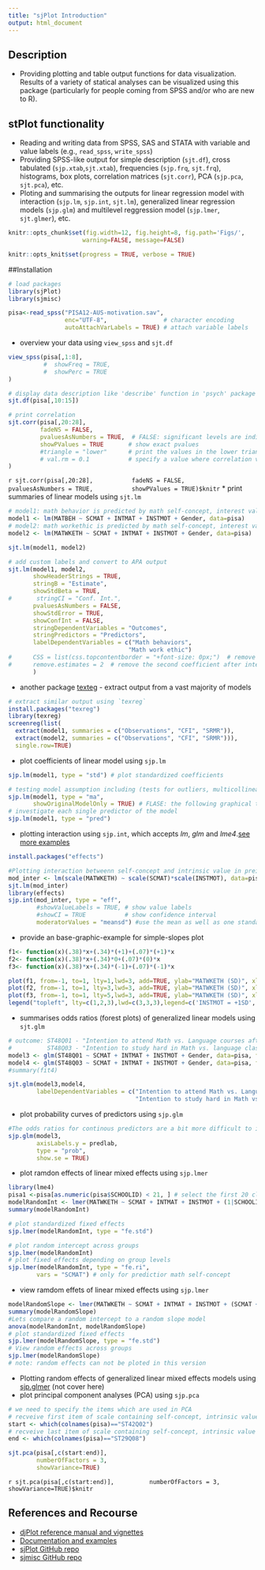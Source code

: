 ```yaml
---
title: "sjPlot Introduction"
output: html_document
---
```


## Description 
* Providing plotting and table output functions for data visualization. Results of a variety of statical analyses can be visualized using this package (particularly for people coming from SPSS and/or who are new to R). 

## stPlot functionality
* Reading and writing data from SPSS, SAS and STATA with variable and value labels (e.g., `read_spss`, `write_spss`)
* Providing SPSS-like output for simple description (`sjt.df`), cross tabulated (`sjp.xtab`,`sjt.xtab`), frequencies (`sjp.frq`, `sjt.frq`), histograms, box plots, correlation matrices (`sjt.corr`), PCA (`sjp.pca`, `sjt.pca`), etc.
* Ploting and summarising the outputs for linear regression model with interaction (`sjp.lm`,  `sjp.int`, `sjt.lm`), generalized linear regression models (`sjp.glm`) and multilevel reggression model (`sjp.lmer`, `sjt.glmer`), etc. 

```r
knitr::opts_chunk$set(fig.width=12, fig.height=8, fig.path='Figs/',
                     warning=FALSE, message=FALSE)
```

```r
knitr::opts_knit$set(progress = TRUE, verbose = TRUE)
```

##Installation

```r
# load packages
library(sjPlot)
library(sjmisc)
```

```r
pisa<-read_spss("PISA12-AUS-motivation.sav", 
                enc="UTF-8",                # character encoding
                autoAttachVarLabels = TRUE) # attach variable labels
```

* overview your data using `view_spss` and `sjt.df`
```r
view_spss(pisa[,1:8],
          #  showFreq = TRUE, 
          #  showPerc = TRUE
)
```

```r
# display data description like 'describe' function in 'psych' package
sjt.df(pisa[,10:15])
```

```r
# print correlation 
sjt.corr(pisa[,20:28], 
         fadeNS = FALSE,  
         pvaluesAsNumbers = TRUE,  # FALSE: significant levels are indicated by asterisks
         showPValues = TRUE       # show exact pvalues
         #triangle = "lower"      # print the values in the lower triangle of the table
         # val.rm = 0.1           # specify a value where correlation values are not printed to the table
)
```
`r sjt.corr(pisa[,20:28], 
         fadeNS = FALSE,  
         pvaluesAsNumbers = TRUE, 
         showPValues = TRUE)$knitr` 
* print summaries of linear models using `sjt.lm`
```r
# model1: math behavior is predicted by math self-concept, interest value, intrinsic value and gender
model1 <- lm(MATBEH ~ SCMAT + INTMAT + INSTMOT + Gender, data=pisa)
# model2: math workethic is predicted by math self-concept, interest value, intrinsic value and gender
model2 <- lm(MATWKETH ~ SCMAT + INTMAT + INSTMOT + Gender, data=pisa)
```

```r
sjt.lm(model1, model2)
```

```r
# add custom labels and convert to APA output
sjt.lm(model1, model2,
       showHeaderStrings = TRUE,
       stringB = "Estimate",
       showStdBeta = TRUE,
#       stringCI = "Conf. Int.",
       pvaluesAsNumbers = FALSE,
       showStdError = TRUE,
       showConfInt = FALSE,
       stringDependentVariables = "Outcomes",
       stringPredictors = "Predictors",
       labelDependentVariables = c("Math behaviors", 
                                  "Math work ethic")
#      CSS = list(css.topcontentborder = "+font-size: 0px;")  # remove intercept
#      remove.estimates = 2  # remove the second coefficient after intercept
       )       
```
                                  
* another package [texteg](http://cran.r-project.org/web/packages/texreg/texreg.pdf) - extract output from a vast majority of models                                  
```r
# extract similar output using `texreg`
install.packages("texreg")
library(texreg)
screenreg(list(
  extract(model1, summaries = c("Observations", "CFI", "SRMR")),
  extract(model2, summaries = c("Observations", "CFI", "SRMR"))),
  single.row=TRUE)
```

*  plot coefficients of linear model using `sjp.lm`
```r
sjp.lm(model1, type = "std") # plot standardized coefficients
```
```r
# testing model assumption including (tests for outliers, multicollinearity, non-normality of residual and outliers, non-normlity of residual, homoscedasticity)
sjp.lm(model1, type = "ma",
       showOriginalModelOnly = TRUE) # FLASE: the following graphical tests will be both applied to the original and to the updated model
# investigate each single predictor of the model
sjp.lm(model1, type = "pred")         
```

* plotting interaction using `sjp.int`, which accepts _lm_, _glm_ and _lme4_.[see more examples](http://www.strengejacke.de/sjPlot/sjp.int/)
```r
install.packages("effects") 
```
```r
#Plotting interaction betweenn self-concept and intrinsic value in preiding math workethic
mod_inter <- lm(scale(MATWKETH) ~ scale(SCMAT)*scale(INSTMOT), data=pisa, x = TRUE)
sjt.lm(mod_inter)
library(effects)
sjp.int(mod_inter, type = "eff",
        #showValueLabels = TRUE, # show value labels
        #showCI = TRUE           # show confidence interval
        moderatorValues = "meansd") #use the mean as well as one standard deviation above and below the mean value.
```

* provide an base-graphic-example for simple-slopes plot 
```r
f1<- function(x)(.38)*x+(.34)*(+1)+(.07)*(+1)*x
f2<- function(x)(.38)*x+(.34)*0+(.07)*(0)*x
f3<- function(x)(.38)*x+(.34)*(-1)+(.07)*(-1)*x

plot(f1, from=-1, to=1, lty=1,lwd=3, add=TRUE, ylab="MATWKETH (SD)", xlab="SCMAT (SD)", xlim=c(-1,1), ylim=c(-1,1))
plot(f2, from=-1, to=1, lty=3,lwd=3, add=TRUE, ylab="MATWKETH (SD)", xlab="SCMAT (SD)", xlim=c(-1,1), ylim=c(-1,1))
plot(f3, from=-1, to=1, lty=5,lwd=3, add=TRUE, ylab="MATWKETH (SD)", xlab="SCMAT (SD)", xlim=c(-1,1), ylim=c(-1,1))
legend("topleft", lty=c(1,2,3),lwd=c(3,3,3),legend=c('INSTMOT = +1SD','INSTMOT = Mean','INSTMOT = -1SD'))
```
* summarises odds ratios (forest plots) of generalized linear models using `sjt.glm`
```r
# outcome: ST48Q01 - "Intention to attend Math vs. Language courses after school"
#          ST48Q03 - "Intention to study hard in Math vs. language classes"
model3 <- glm(ST48Q01 ~ SCMAT + INTMAT + INSTMOT + Gender, data=pisa, family = binomial(link = "logit"))
model4 <- glm(ST48Q03 ~ SCMAT + INTMAT + INSTMOT + Gender, data=pisa, family = binomial(link = "logit"))
#summary(fit4)
```
```r
sjt.glm(model3,model4, 
        labelDependentVariables = c("Intention to attend Math vs. Language courses after school", 
                                    "Intention to study hard in Math vs. language classes"))
```

* plot probability curves of predictors using `sjp.glm`
```r
#The odds ratios for continous predictors are a bit more difficult to interprete than categorial variables. Thus, you can also plot probability curves of all predictors (covariates, coefficients)
sjp.glm(model3,
        axisLabels.y = predlab,
        type = "prob",
        show.se = TRUE)
```
* plot ramdon effects of linear mixed effects using `sjp.lmer`
```r
library(lme4)
pisa1 <-pisa[as.numeric(pisa$SCHOOLID) < 21, ] # select the first 20 classes
modelRandomInt <- lmer(MATWKETH ~ SCMAT + INTMAT + INSTMOT + (1|SCHOOLID) , data = pisa1)
summary(modelRandomInt)
```

```r
# plot standardized fixed effects
sjp.lmer(modelRandomInt, type = "fe.std")
```

```r
# plot random intercept across groups
sjp.lmer(modelRandomInt)
# plot fixed effects depending on group levels
sjp.lmer(modelRandomInt, type = "fe.ri",
        vars = "SCMAT") # only for predictior math self-concept
```
* view ramdom effets of linear mixed effects using `sjp.lmer`
```r
modelRandomSlope <- lmer(MATWKETH ~ SCMAT + INTMAT + INSTMOT + (SCMAT + INTMAT + INSTMOT|SCHOOLID) , data = pisa1)
summary(modelRandomSlope)
#Lets compare a random intercept to a random slope model
anova(modelRandomInt, modelRandomSlope)
# plot standardized fixed effects
sjp.lmer(modelRandomSlope, type = "fe.std")
# View random effects across groups
sjp.lmer(modelRandomSlope)
# note: random effects can not be ploted in this version
```
* Plotting random effects of generalized linear mixed effects models using [sjp.glmer](http://www.strengejacke.de/sjPlot/sjp.glmer/) (not cover here)
* plot principal component analyses (PCA) using `sjp.pca`
```r
# we need to specify the items which are used in PCA
# recveive first item of scale containing self-concept, intrinsic value and utility value
start <- which(colnames(pisa)=="ST42Q02")
# recveive last item of scale containing self-concept, intrinsic value and utility value
end <- which(colnames(pisa)=="ST29Q08")
```

```r
sjt.pca(pisa[,c(start:end)], 
        numberOfFactors = 3,
        showVariance=TRUE)
```
`r sjt.pca(pisa[,c(start:end)], 
        numberOfFactors = 3,
        showVariance=TRUE)$knitr` 
        
## References and Recourse
* [djPlot reference manual and vignettes](http://cran.r-project.org/web/packages/sjPlot/sjPlot.pdf)
* [Documentation and examples](http://www.strengejacke.de/sjPlot/)
* [sjPlot GitHub repo](https://github.com/sjPlot/devel) 
* [sjmisc GitHub repo](https://github.com/sjPlot/sjmisc)
